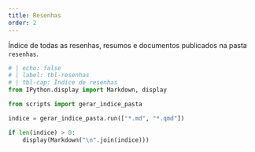 ```yaml
---
title: Resenhas
order: 2
---
```


Índice de todas as resenhas, resumos e documentos publicados na pasta `resenhas`.

```python
# | echo: false
# | label: tbl-resenhas
# | tbl-cap: Índice de resenhas
from IPython.display import Markdown, display

from scripts import gerar_indice_pasta

indice = gerar_indice_pasta.run(["*.md", "*.qmd"])

if len(indice) > 0:
    display(Markdown("\n".join(indice)))
```
